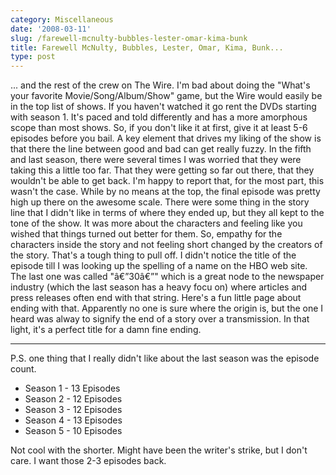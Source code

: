 ```yaml
---
category: Miscellaneous
date: '2008-03-11'
slug: /farewell-mcnulty-bubbles-lester-omar-kima-bunk
title: Farewell McNulty, Bubbles, Lester, Omar, Kima, Bunk...
type: post
---
```



... and the rest of the crew on The Wire. I'm bad about doing the
"What's your favorite Movie/Song/Album/Show" game, but the Wire
would easily be in the top list of shows. If you haven't watched it
go rent the DVDs starting with season 1. It's paced and told
differently and has a more amorphous scope than most shows. So, if
you don't like it at first, give it at least 5-6 episodes before
you bail. A key element that drives my liking of the show is that
there the line between good and bad can get really fuzzy. In the
fifth and last season, there were several times I was worried that
they were taking this a little too far. That they were getting so
far out there, that they wouldn't be able to get back. I'm happy to
report that, for the most part, this wasn't the case. While by no
means at the top, the final episode was pretty high up there on the
awesome scale. There were some thing in the story line that I
didn't like in terms of where they ended up, but they all kept to
the tone of the show. It was more about the characters and feeling
like you wished that things turned out better for them. So, empathy
for the characters inside the story and not feeling short changed
by the creators of the story. That's a tough thing to pull off. I
didn't notice the title of the episode till I was looking up the
spelling of a name on the HBO web site. The last one was called
"â€”30â€”" which is a great node to the newspaper industry (which
the last season has a heavy focu on) where articles and press
releases often end with that string. Here's a fun little page about
ending with that. Apparently no one is sure where the origin is,
but the one I heard was alway to signify the end of a story over a
transmission. In that light, it's a perfect title for a damn fine
ending.

* * * * *

P.S. one thing that I really didn't like about the last season was
the episode count.
-   Season 1 - 13 Episodes
-   Season 2 - 12 Episodes
-   Season 3 - 12 Episodes
-   Season 4 - 13 Episodes
-   Season 5 - 10 Episodes

Not cool with the shorter. Might have been the writer's strike, but
I don't care. I want those 2-3 episodes back.